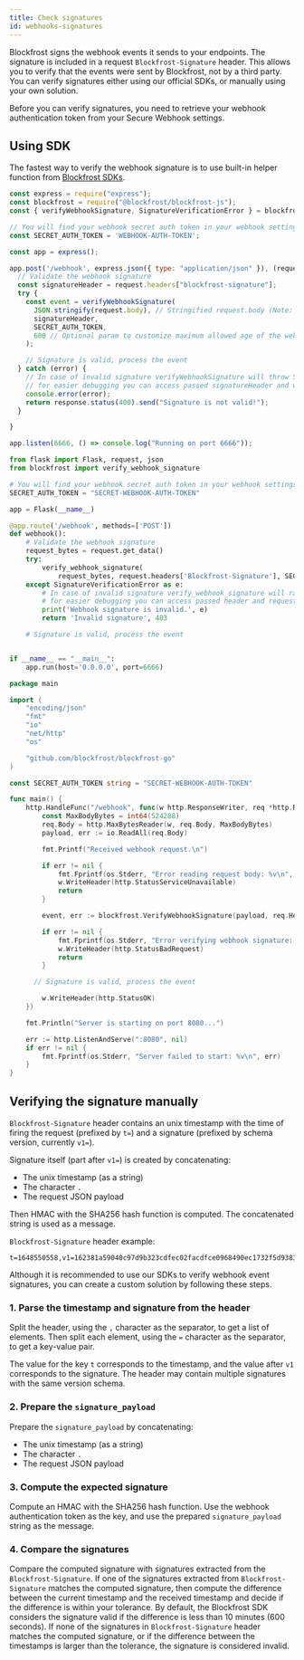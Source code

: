 ```yaml
---
title: Check signatures
id: webhooks-signatures
---
```


Blockfrost signs the webhook events it sends to your endpoints. The signature is included in a request `Blockfrost-Signature` header. This allows you to verify that the events were sent by Blockfrost, not by a third party. You can verify signatures either using our official SDKs, or manually using your own solution.

Before you can verify signatures, you need to retrieve your webhook authentication token from your Secure Webhook settings.

## Using SDK

The fastest way to verify the webhook signature is to use built-in helper function from [Blockfrost SDKs](/sdks).


<Tabs>
<TabItem value="js" label="Javascript (Node.js)">

```javascript showLineNumbers
const express = require("express");
const blockfrost = require("@blockfrost/blockfrost-js");
const { verifyWebhookSignature, SignatureVerificationError } = blockfrost;

// You will find your webhook secret auth token in your webhook settings in the Blockfrost Dashboard
const SECRET_AUTH_TOKEN = 'WEBHOOK-AUTH-TOKEN';

const app = express();

app.post('/webhook', express.json({ type: "application/json" }), (request, response) => {
  // Validate the webhook signature
  const signatureHeader = request.headers["blockfrost-signature"];
  try {
    const event = verifyWebhookSignature(
      JSON.stringify(request.body), // Stringified request.body (Note: In AWS Lambda you don't need to call JSON.stringify as event.body is already stringified)
      signatureHeader,
      SECRET_AUTH_TOKEN,
      600 // Optional param to customize maximum allowed age of the webhook event, defaults to 600s
    );

    // Signature is valid, process the event
  } catch (error) {
    // In case of invalid signature verifyWebhookSignature will throw SignatureVerificationError
    // for easier debugging you can access passed signatureHeader and webhookPayload values (error.detail.signatureHeader, error.detail.webhookPayload)
    console.error(error);
    return response.status(400).send("Signature is not valid!");
  }

}

app.listen(6666, () => console.log("Running on port 6666"));
```

</TabItem>
<TabItem value="py" label="Python">

```python showLineNumbers
from flask import Flask, request, json
from blockfrost import verify_webhook_signature

# You will find your webhook secret auth token in your webhook settings in the Blockfrost Dashboard
SECRET_AUTH_TOKEN = "SECRET-WEBHOOK-AUTH-TOKEN"

app = Flask(__name__)

@app.route('/webhook', methods=['POST'])
def webhook():
    # Validate the webhook signature
    request_bytes = request.get_data()
    try:
        verify_webhook_signature(
            request_bytes, request.headers['Blockfrost-Signature'], SECRET_AUTH_TOKEN)
    except SignatureVerificationError as e:
        # In case of invalid signature verify_webhook_signature will raise SignatureVerificationError
        # for easier debugging you can access passed header and request_body values (e.header, e.request_body)
        print('Webhook signature is invalid.', e)
        return 'Invalid signature', 403

    # Signature is valid, process the event


if __name__ == "__main__":
    app.run(host='0.0.0.0', port=6666)

```

</TabItem>

<TabItem value="go" label="Go">

```go showLineNumbers
package main

import (
	"encoding/json"
	"fmt"
	"io"
	"net/http"
	"os"

	"github.com/blockfrost/blockfrost-go"
)

const SECRET_AUTH_TOKEN string = "SECRET-WEBHOOK-AUTH-TOKEN"

func main() {
	http.HandleFunc("/webhook", func(w http.ResponseWriter, req *http.Request) {
		const MaxBodyBytes = int64(524288)
		req.Body = http.MaxBytesReader(w, req.Body, MaxBodyBytes)
		payload, err := io.ReadAll(req.Body)

		fmt.Printf("Received webhook request.\n")

		if err != nil {
			fmt.Fprintf(os.Stderr, "Error reading request body: %v\n", err)
			w.WriteHeader(http.StatusServiceUnavailable)
			return
		}

		event, err := blockfrost.VerifyWebhookSignature(payload, req.Header.Get("Blockfrost-Signature"), SECRET_AUTH_TOKEN)

		if err != nil {
			fmt.Fprintf(os.Stderr, "Error verifying webhook signature: %v\n", err)
			w.WriteHeader(http.StatusBadRequest)
			return
		}

	  // Signature is valid, process the event

		w.WriteHeader(http.StatusOK)
	})

	fmt.Println("Server is starting on port 8080...")

	err := http.ListenAndServe(":8080", nil)
	if err != nil {
		fmt.Fprintf(os.Stderr, "Server failed to start: %v\n", err)
	}
}

```

</TabItem>

</Tabs>

## Verifying the signature manually

`Blockfrost-Signature` header contains an unix timestamp with the time of firing the request (prefixed by `t=`) and a signature (prefixed by schema version, currently `v1=`).

Signature itself (part after `v1=`) is created by concatenating:

- The unix timestamp (as a string)
- The character `.`
- The request JSON payload

Then HMAC with the SHA256 hash function is computed. The concatenated string is used as a message.

`Blockfrost-Signature` header example:

```
t=1648550558,v1=162381a59040c97d9b323cdfec02facdfce0968490ec1732f5d938334c1eed4e
```

Although it is recommended to use our SDKs to verify webhook event signatures, you can create a custom solution by following these steps.

### 1. Parse the timestamp and signature from the header

Split the header, using the `,` character as the separator, to get a list of elements. Then split each element, using the `=` character as the separator, to get a key-value pair.

The value for the key `t` corresponds to the timestamp, and the value after `v1` corresponds to the signature. The header may contain multiple signatures with the same version schema.

### 2. Prepare the `signature_payload`

Prepare the `signature_payload` by concatenating:

- The unix timestamp (as a string)
- The character `.`
- The request JSON payload

### 3. Compute the expected signature

Compute an HMAC with the SHA256 hash function. Use the webhook authentication token as the key, and use the prepared `signature_payload` string as the message.

### 4. Compare the signatures

Compare the computed signature with signatures extracted from the `Blockfrost-Signature`.
If one of the signatures extracted from `Blockfrost-Signature` matches the computed signature, then compute the difference between the current timestamp and the received timestamp and decide if the difference is within your tolerance.
By default, the Blockfrost SDK considers the signature valid if the difference is less than 10 minutes (600 seconds).
If none of the signatures in `Blockfrost-Signature` header matches the computed signature, or if the difference between the timestamps is larger than the tolerance, the signature is considered invalid.
